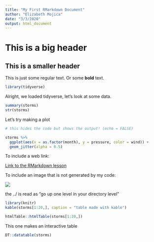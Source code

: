 ```yaml
---
title: "My First RMarkdown Document"
author: "Elizabeth Mojica"
date: "3/3/2020"
output: html_document
---
```


# This is a big header

## This is a smaller header

This is just some regular text. Or some **bold** text. 

```r
library(tidyverse)
```



Alright, we loaded tidyverse, let's look at some data. 

```r
summary(storms)
str(storms)
```


Let's try making a plot

```r
# this hides the code but shows the output! (echo = FALSE)

storms %>% 
  ggplot(aes(x = as.factor(month), y = pressure, color = wind)) + 
  geom_jitter(alpha = 0.5)

```


To include a web link:

[Link to the RMarkdown lesson](https://gge-ucd.github.io/R-DAVIS/resources.html)


To include an image that is not generated by my code: 

![](../images/surveys_hindfoot_year_species.jpg)

the ../ is read as "go up one level in your directory level"


```r
library(knitr)
kable(storms[1:20,], caption = "table made with kable")
```


```r
htmlTable::htmlTable(storms[1:20,])
```

This one makes an interactive table

```r
DT::datatable(storms)
```

